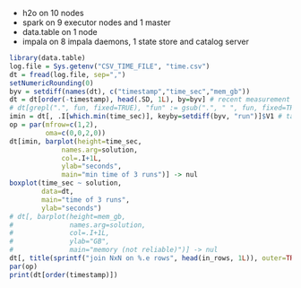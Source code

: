 
- h2o on 10 nodes
- spark on 9 executor nodes and 1 master
- data.table on 1 node
- impala on 8 impala daemons, 1 state store and catalog server

```r
library(data.table)
log.file = Sys.getenv("CSV_TIME_FILE", "time.csv")
dt = fread(log.file, sep=",")
setNumericRounding(0)
byv = setdiff(names(dt), c("timestamp","time_sec","mem_gb"))
dt = dt[order(-timestamp), head(.SD, 1L), by=byv] # recent measurement only
# dt[grepl(".", fun, fixed=TRUE), "fun" := gsub(".", " ", fun, fixed=TRUE)] # required for barplot?
imin = dt[, .I[which.min(time_sec)], keyby=setdiff(byv, "run")]$V1 # take which.min
op = par(mfrow=c(1,2), 
         oma=c(0,0,2,0))
dt[imin, barplot(height=time_sec,
             names.arg=solution,
             col=.I+1L,
             ylab="seconds",
             main="min time of 3 runs")] -> nul
boxplot(time_sec ~ solution,
        data=dt,
        main="time of 3 runs",
        ylab="seconds")
# dt[, barplot(height=mem_gb,
#              names.arg=solution,
#              col=.I+1L,
#              ylab="GB",
#              main="memory (not reliable)")] -> nul
dt[, title(sprintf("join NxN on %.e rows", head(in_rows, 1L)), outer=TRUE)] -> nul
par(op)
print(dt[order(timestamp)])
```
